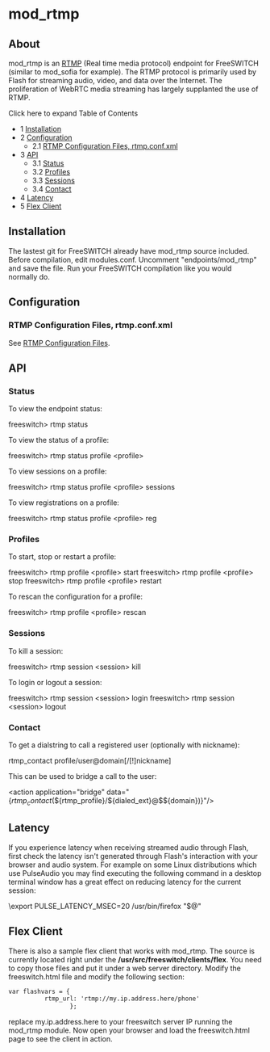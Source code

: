 
# mod_rtmp 

 

## About

mod\_rtmp is an [RTMP](http://en.wikipedia.org/wiki/Real%5FTime%5FMessaging%5FProtocol) (Real time media protocol) endpoint for FreeSWITCH (similar to mod\_sofia for example). The RTMP protocol is primarily used by Flash for streaming audio, video, and data over the Internet. The proliferation of WebRTC media streaming has largely supplanted the use of RTMP.

  
Click here to expand Table of Contents

* 1 [Installation](#installation)
* 2 [Configuration](#configuration)  
   * 2.1 [RTMP Configuration Files, rtmp.conf.xml](#rtmp-configuration-files-rtmpconfxml)
* 3 [API](#api)  
   * 3.1 [Status](#status)  
   * 3.2 [Profiles](#profiles)  
   * 3.3 [Sessions](#sessions)  
   * 3.4 [Contact](#contact)
* 4 [Latency](#latency)
* 5 [Flex Client](#flex-client)

## Installation

The lastest git for FreeSWITCH already have mod\_rtmp source included. Before compilation, edit modules.conf. Uncomment "endpoints/mod\_rtmp" and save the file. Run your FreeSWITCH compilation like you would normally do.

## Configuration

### RTMP Configuration Files, rtmp.conf.xml

See [RTMP Configuration Files](../Signalling/RTMP-Configuration-Files_13173533.mdx#context).

## API

### Status

To view the endpoint status:

freeswitch> rtmp status

To view the status of a profile:

freeswitch> rtmp status profile \<profile>

To view sessions on a profile:

freeswitch> rtmp status profile \<profile> sessions

To view registrations on a profile:

freeswitch> rtmp status profile \<profile> reg

### Profiles

To start, stop or restart a profile:

freeswitch> rtmp profile \<profile> start
freeswitch> rtmp profile \<profile> stop
freeswitch> rtmp profile \<profile> restart

To rescan the configuration for a profile:

freeswitch> rtmp profile \<profile> rescan

### Sessions

To kill a session:

freeswitch> rtmp session \<session> kill

To login or logout a session:

freeswitch> rtmp session \<session> login
freeswitch> rtmp session \<session> logout

### Contact

To get a dialstring to call a registered user (optionally with nickname):

rtmp_contact profile/user@domain[/[!]nickname]

This can be used to bridge a call to the user:

\<action application="bridge" data="$\{rtmp_contact($$\{rtmp_profile}/$\{dialed_ext}@$$\{domain})}"/>

## Latency

If you experience latency when receiving streamed audio through Flash, first check the latency isn't generated through Flash's interaction with your browser and audio system. For example on some Linux distributions which use PulseAudio you may find executing the following command in a desktop terminal window has a great effect on reducing latency for the current session:

\export PULSE_LATENCY_MSEC=20
/usr/bin/firefox "$@"

## Flex Client

There is also a sample flex client that works with mod\_rtmp. The source is currently located right under the **/usr/src/freeswitch/clients/flex**. You need to copy those files and put it under a web server directory. Modify the freeswitch.html file and modify the following section:

```xml
var flashvars = { 
          rtmp_url: 'rtmp://my.ip.address.here/phone'
                 };
```

replace my.ip.address.here to your freeswitch server IP running the mod\_rtmp module. Now open your browser and load the freeswitch.html page to see the client in action.


